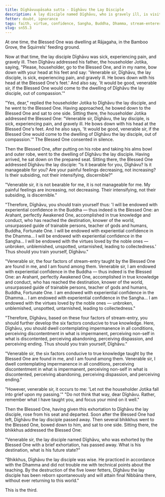 ```yaml
---
title: Dīghāvuupāsaka sutta - Dīghāvu the Lay Disciple
description: A lay disciple named Dīghāvu, who is gravely ill, is visited by the Buddha. The Buddha teaches him how to develop the qualities of a stream-enterer.
fetter: doubt, ignorance
tags: faith, virtue, confidence, Sangha, Buddha, Dhamma, stream-enterer, Nibbāna, doubt, ignorance, sn, sn45-56, sn55
slug: sn55.3
---
```


At one time, the Blessed One was dwelling at Rājagaha, in the Bamboo Grove, the Squirrels' feeding ground.

Now at that time, the lay disciple Dīghāvu was sick, experiencing pain, and gravely ill. Then Dīghāvu addressed his father, the householder Jotika, saying, "Please, householder, go to the Blessed One, and in my name, bow down with your head at his feet and say: 'Venerable sir, Dīghāvu, the lay disciple, is sick, experiencing pain, and gravely ill. He bows down with his head at the Blessed One's feet.' And also say, 'It would be good, venerable sir, if the Blessed One would come to the dwelling of Dīghāvu the lay disciple, out of compassion.'"

"Yes, dear," replied the householder Jotika to Dīghāvu the lay disciple, and he went to the Blessed One. Having approached, he bowed down to the Blessed One and sat to one side. Sitting there, the householder Jotika addressed the Blessed One: "Venerable sir, Dīghāvu, the lay disciple, is sick, experiencing pain, and gravely ill. He bows down with his head at the Blessed One's feet. And he also says, 'It would be good, venerable sir, if the Blessed One would come to the dwelling of Dīghāvu the lay disciple, out of compassion.'" The Blessed One consented in silence.

Then the Blessed One, after putting on his robe and taking his alms bowl and outer robe, went to the dwelling of Dīghāvu the lay disciple. Having arrived, he sat down on the prepared seat. Sitting there, the Blessed One addressed Dīghāvu the lay disciple: "Is it bearable for you, Dīghāvu? Is it manageable for you? Are your painful feelings decreasing, not increasing? Is their subsiding, not their intensifying, discernible?"

"Venerable sir, it is not bearable for me, it is not manageable for me. My painful feelings are increasing, not decreasing. Their intensifying, not their subsiding, is discernible."

"Therefore, Dīghāvu, you should train yourself thus: 'I will be endowed with experiential confidence in the Buddha — thus indeed is the Blessed One: an Arahant, perfectly Awakened One, accomplished in true knowledge and conduct, who has reached the destination, knower of the world, unsurpassed guide of trainable persons,  teacher of gods and humans, Buddha, Fortunate One. I will be endowed with experiential confidence in the Dhamma... I will be endowed with experiential confidence in the Sangha... I will be endowed with the virtues loved by the noble ones — unbroken, unblemished, unspotted, untarnished, leading to collectedness.' Thus should you train yourself, Dīghāvu."

"Venerable sir, the four factors of stream-entry taught by the Blessed One are found in me, and I am found among them. Venerable sir, I am endowed with experiential confidence in the Buddha — thus indeed is the Blessed One: an Arahant, perfectly Awakened One, accomplished in true knowledge and conduct, who has reached the destination, knower of the world, unsurpassed guide of trainable persons,  teacher of gods and humans, Buddha, Fortunate One. I am endowed with experiential confidence in the Dhamma... I am endowed with experiential confidence in the Sangha... I am endowed with the virtues loved by the noble ones — unbroken, unblemished, unspotted, untarnished, leading to collectedness."

"Therefore, Dīghāvu, based on these four factors of stream-entry, you should further develop the six factors conducive to true knowledge. Here, Dīghāvu, you should dwell contemplating impermanence in all conditions, perceiving discontentment in what is impermanent, perceiving non-self in what is discontented, perceiving abandoning, perceiving dispassion, and perceiving ending. Thus should you train yourself, Dīghāvu."

"Venerable sir, the six factors conducive to true knowledge taught by the Blessed One are found in me, and I am found among them. Venerable sir, I dwell contemplating impermanence in all conditions, perceiving discontentment in what is impermanent, perceiving non-self in what is discontented, perceiving abandoning, perceiving dispassion, and perceiving ending."

"However, venerable sir, it occurs to me: 'Let not the householder Jotika fall into grief upon my passing.'" "Do not think that way, dear Dīghāvu. Rather, remember what I have taught you, and focus your mind on it well."

Then the Blessed One, having given this exhortation to Dīghāvu the lay disciple, rose from his seat and departed. Soon after the Blessed One had left, Dīghāvu the lay disciple passed away. Then several bhikkhus went to the Blessed One, bowed down to him, and sat to one side. Sitting there, the bhikkhus addressed the Blessed One:

"Venerable sir, the lay disciple named Dīghāvu, who was exhorted by the Blessed One with a brief exhortation, has passed away. What is his destination, what is his future state?"

"Bhikkhus, Dīghāvu the lay disciple was wise. He practiced in accordance with the Dhamma and did not trouble me with technical points about the teaching. By the destruction of the five lower fetters, Dīghāvu the lay disciple has been reborn spontaneously and will attain final Nibbāna there, without ever returning to this world."

This is the third.